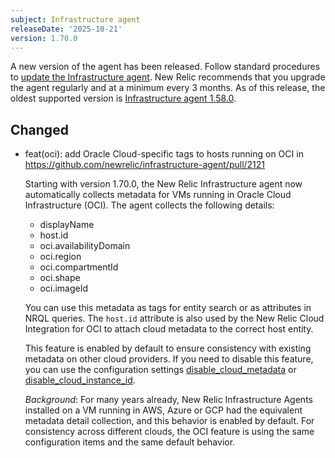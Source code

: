 ```yaml
---
subject: Infrastructure agent
releaseDate: '2025-10-21'
version: 1.70.0
---
```

A new version of the agent has been released. Follow standard procedures to [update the Infrastructure agent](https://docs.newrelic.com/docs/infrastructure/install-configure-manage-infrastructure/update-or-uninstall/update-infrastructure-agent).
New Relic recommends that you upgrade the agent regularly and at a minimum every 3 months. As of this release, the oldest supported version is [Infrastructure agent 1.58.0](https://docs.newrelic.com/docs/release-notes/infrastructure-release-notes/infrastructure-agent-release-notes/new-relic-infrastructure-agent-1580/).

## Changed
* feat(oci): add Oracle Cloud-specific tags to hosts running on OCI in https://github.com/newrelic/infrastructure-agent/pull/2121

  Starting with version 1.70.0, the New Relic Infrastructure agent now automatically collects metadata for VMs running in Oracle Cloud Infrastructure (OCI). The agent collects the following details:
  - displayName
  - host.id
  - oci.availabilityDomain
  - oci.region
  - oci.compartmentId
  - oci.shape
  - oci.imageId
  
  You can use this metadata as tags for entity search or as attributes in NRQL queries. The `host.id` attribute is also used by the New Relic Cloud Integration for OCI to attach cloud metadata to the correct host entity.
  
  This feature is enabled by default to ensure consistency with existing metadata on other cloud providers. If you need to disable this feature, you can use the configuration settings [disable_cloud_metadata](https://docs.newrelic.com/docs/infrastructure/infrastructure-agent/configuration/infrastructure-agent-configuration-settings/#disable-cloud-metadata) or [disable_cloud_instance_id](https://docs.newrelic.com/docs/infrastructure/infrastructure-agent/configuration/infrastructure-agent-configuration-settings/#disable-cloud-instance-id).
  
  _Background_:
  For many years already, New Relic Infrastructure Agents installed on a VM running in AWS, Azure or GCP had the equivalent metadata detail collection, and this behavior is enabled by default. For consistency across different clouds, the OCI feature is using the same configuration items and the same default behavior.
